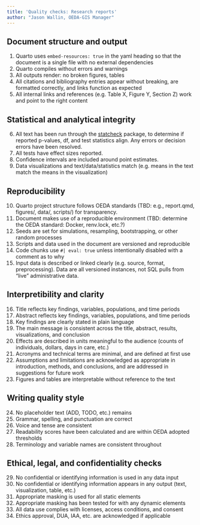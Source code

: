 ```yaml
---
title: 'Quality checks: Research reports'
author: "Jason Wallin, OEDA-GIS Manager"
---
```


## Document structure and output

(@) Quarto uses `embed-resources: true` in the yaml heading so that the document is a single file with no external dependencies
(@) Quarto compiles without errors and warnings
(@) All outputs render: no broken figures, tables
(@) All citations and bibliography entries appear without breaking, are formatted correctly, and links function as expected
(@) All internal links and references (e.g. Table X, Figure Y, Section Z) work and point to the right content


## Statistical and analytical integrity

(@) All text has been run through the [statcheck](https://cran.r-project.org/web/packages/statcheck/index.html) package, to determine if reported p-values, df, and test statistics align. Any errors or decision errors have been resolved.
(@) All tests have effect sizes reported.
(@) Confidence intervals are included around point estimates.
(@) Data visualizations and text/data/statistics match (e.g. means in the text match the means in the visualization)

## Reproducibility

(@) Quarto project structure follows OEDA standards (TBD: e.g., report.qmd, figures/, data/, scripts/) for transparency.
(@) Document makes use of a reproducible environment (TBD: determine the OEDA standard: Docker, renv.lock, etc.?)
(@) Seeds are set for simulations, resampling, bootstrapping, or other random processes
(@) Scripts and data used in the document are versioned and reproducible
(@) Code chunks use `#| eval: true` unless intentionally disabled with a comment as to why
(@) Input data is described or linked clearly (e.g. source, format, preprocessing). Data are all versioned instances, not SQL pulls from  "live" administrative data.

## Interpretibility and clarity

(@) Title reflects key findings, variables, populations, and time periods
(@) Abstract reflects key findings, variables, populations, and time periods
(@) Key findings are clearly stated in plain language
(@) The main message is consistent across the title, abstract, results, visualizations, and conclusion
(@) Effects are described in units meaningful to the audience (counts of individuals, dollars, days in care, etc.)
(@) Acronyms and technical terms are minimal, and are defined at first use
(@) Assumptions and limitations are acknowledged as appropriate in introduction, methods, and conclusions, and are addressed in suggestions for future work
(@) Figures and tables are interpretable without reference to the text

## Writing quality style

(@) No placeholder text (ADD, TODO, etc.) remains
(@) Grammar, spelling, and punctuation are correct
(@) Voice and tense are consistent
(@) Readability scores have been calculated and are within OEDA adopted thresholds
(@) Terminology and variable names are consistent throughout


## Ethical, legal, and confidentiality checks

(@) No confidential or identifying information is used in any data input
(@) No confidential or identifying information appears in any output (text, visualization, table, etc.)
(@) Appropriate masking is used for all static elements
(@) Appropriate masking has been tested for with any dynamic elements
(@) All data use complies with licenses, access conditions, and consent
(@) Ethics approval, DUA, IAA, etc. are acknowledged if applicable
